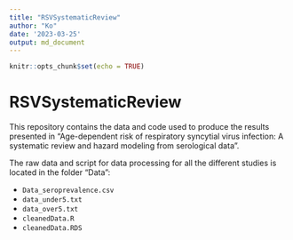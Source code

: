 ```yaml
---
title: "RSVSystematicReview"
author: "Ko"
date: '2023-03-25'
output: md_document
---
```


```r
knitr::opts_chunk$set(echo = TRUE)
```

# RSVSystematicReview

This repository contains the data and code used to produce the results presented in "Age-dependent risk of respiratory syncytial virus infection: A systematic review and hazard modeling from serological data".

The raw data and script for data processing for all the different studies is located in the folder "Data":

-   `Data_seroprevalence.csv`
-   `data_under5.txt`
-   `data_over5.txt`
-   `cleanedData.R`
-   `cleanedData.RDS`


